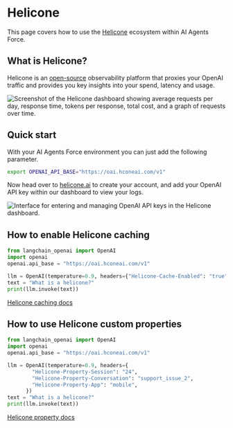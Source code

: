 # Helicone

This page covers how to use the [Helicone](https://helicone.ai) ecosystem within AI Agents Force.

## What is Helicone?

Helicone is an [open-source](https://github.com/Helicone/helicone) observability platform that proxies your OpenAI traffic and provides you key insights into your spend, latency and usage.

![Screenshot of the Helicone dashboard showing average requests per day, response time, tokens per response, total cost, and a graph of requests over time.](/img/HeliconeDashboard.png "Helicone Dashboard")

## Quick start

With your AI Agents Force environment you can just add the following parameter.

```bash
export OPENAI_API_BASE="https://oai.hconeai.com/v1"
```

Now head over to [helicone.ai](https://www.helicone.ai/signup) to create your account, and add your OpenAI API key within our dashboard to view your logs.

![Interface for entering and managing OpenAI API keys in the Helicone dashboard.](/img/HeliconeKeys.png "Helicone API Key Input")

## How to enable Helicone caching

```python
from langchain_openai import OpenAI
import openai
openai.api_base = "https://oai.hconeai.com/v1"

llm = OpenAI(temperature=0.9, headers={"Helicone-Cache-Enabled": "true"})
text = "What is a helicone?"
print(llm.invoke(text))
```

[Helicone caching docs](https://docs.helicone.ai/advanced-usage/caching)

## How to use Helicone custom properties

```python
from langchain_openai import OpenAI
import openai
openai.api_base = "https://oai.hconeai.com/v1"

llm = OpenAI(temperature=0.9, headers={
        "Helicone-Property-Session": "24",
        "Helicone-Property-Conversation": "support_issue_2",
        "Helicone-Property-App": "mobile",
      })
text = "What is a helicone?"
print(llm.invoke(text))
```

[Helicone property docs](https://docs.helicone.ai/advanced-usage/custom-properties)
